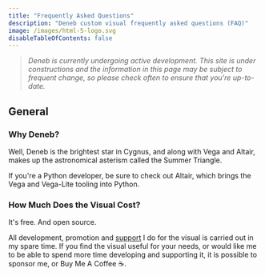 ```yaml
---
title: "Frequently Asked Questions"
description: "Deneb custom visual frequently asked questions (FAQ)"
image: /images/html-5-logo.svg
disableTableOfContents: false
---
```



> _Deneb is currently undergoing active development. This site is under constructions and the information in this page may be subject to frequent change, so please check often to ensure that you're up-to-date._

## General

### Why Deneb?

Well, Deneb is the brightest star in Cygnus, and along with Vega and Altair, makes up the astronomical asterism called the Summer Triangle.

If you're a Python developer, be sure to check out <OutboundLink href="https://altair-viz.github.io" target="_blank">Altair</OutboundLink>, which brings the Vega and Vega-Lite tooling into Python.

### How Much Does the Visual Cost?

It's free. <OutboundLink href="https://github.com/deneb-viz/deneb-powerbi" target="_blank">And open source</OutboundLink>.

All development, promotion and [support](./support) I do for the visual is carried out in my spare time. If you find the visual useful for your needs, or would like me to be able to spend more time developing and supporting it, <OutboundLink href="https://github.com/sponsors/dm-p" target="_blank">it is possible to sponsor me</OutboundLink>, or <OutboundLink href="https://www.buymeacoffee.com/dmp" target="_blank">Buy Me A Coffee</OutboundLink> ☕.
